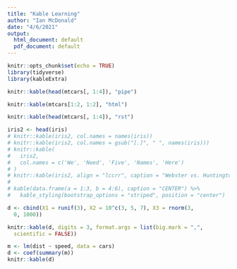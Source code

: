 ```yaml
---
title: "Kable Learning"
author: "Ian McDonald"
date: "4/6/2021"
output:
  html_document: default
  pdf_document: default
---
```


```r
knitr::opts_chunk$set(echo = TRUE)
library(tidyverse)
library(kableExtra)
```


```r
knitr::kable(head(mtcars[, 1:4]), "pipe")
```


```r
knitr::kable(mtcars[1:2, 1:2], "html")

```
```r
knitr::kable(head(mtcars[, 1:4]), "rst")

```

```r
iris2 <- head(iris)
# knitr::kable(iris2, col.names = names(iris))
# knitr::kable(iris2, col.names = gsub("[.]", " ", names(iris)))
# knitr::kable(
#   iris2,
#   col.names = c('We', 'Need', 'Five', 'Names', 'Here')
# )
# knitr::kable(iris2, align = "lccrr", caption = "Webster vs. Huntington-Hill")
# 
# kable(data.frame(a = 1:3, b = 4:6), caption = "CENTER") %>%
#   kable_styling(bootstrap_options = "striped", position = "center")

d <- cbind(X1 = runif(3), X2 = 10^c(3, 5, 7), X3 = rnorm(3, 
  0, 1000))

knitr::kable(d, digits = 3, format.args = list(big.mark = ",", 
  scientific = FALSE))

m <- lm(dist ~ speed, data = cars)
d <- coef(summary(m))
knitr::kable(d)
```


